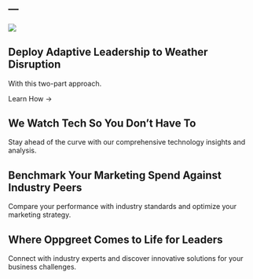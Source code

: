 ---
---

::: {.hero-section}
::: {.hero-background}
![](images/glass_building.jpg)
:::

::: {.hero-content}
# Deploy Adaptive Leadership to Weather Disruption

With this two-part approach.

[Learn How →]{.cta-button}
:::
:::

::: {.content-cards}
::: {.card}
::: {.card-content}
## We Watch Tech So You Don't Have To

Stay ahead of the curve with our comprehensive technology insights and analysis.
:::
:::

::: {.card}
::: {.card-content}
## Benchmark Your Marketing Spend Against Industry Peers

Compare your performance with industry standards and optimize your marketing strategy.
:::
:::

::: {.card}
::: {.card-content}
## Where Oppgreet Comes to Life for Leaders

Connect with industry experts and discover innovative solutions for your business challenges.
:::
:::
:::
